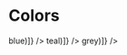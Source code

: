 

<Meta title='Design System|Colors' />

# Colors

<ColorPalette>
  <ColorItem
    title='theme.colors.blue'
    subtitle='Blue'
    colors={[...theme.colors.blues.map((blue) => blue)]}
  />
  <ColorItem
    title='theme.colors.teal'
    subtitle='Teal'
    colors={[...theme.colors.teals.map((teal) => teal)]}
  />
  <ColorItem
    title='theme.colors.grey'
    subtitle='Grey'
    colors={[...theme.colors.greys.map((grey) => grey)]}
  />
</ColorPalette>
